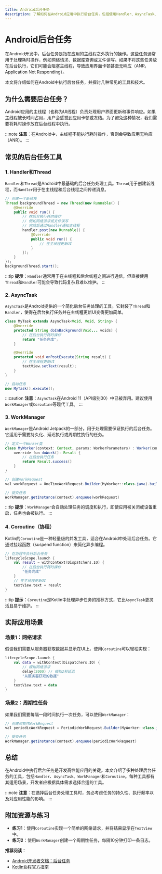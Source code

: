 ```yaml
---
title: Android后台任务
description: 了解如何在Android应用中执行后台任务，包括使用Handler、AsyncTask、WorkManager等工具，以及如何避免阻塞主线程。
---
```


# Android后台任务

在Android开发中，后台任务是指在应用的主线程之外执行的操作。这些任务通常用于处理耗时操作，例如网络请求、数据库查询或文件读写。如果不将这些任务放在后台执行，它们可能会阻塞主线程，导致应用界面卡顿甚至无响应（ANR，Application Not Responding）。

本文将介绍如何在Android中执行后台任务，并探讨几种常见的工具和技术。

## 为什么需要后台任务？

Android应用的主线程（也称为UI线程）负责处理用户界面更新和事件响应。如果主线程被长时间占用，用户会感觉到应用卡顿或冻结。为了避免这种情况，我们需要将耗时操作放在后台线程中执行。

:::note
**注意**：在Android中，主线程不能执行耗时操作，否则会导致应用无响应（ANR）。
:::

## 常见的后台任务工具

### 1. Handler和Thread

`Handler`和`Thread`是Android中最基础的后台任务处理工具。`Thread`用于创建新线程，而`Handler`用于在主线程和后台线程之间传递消息。

```java
// 创建一个新线程
Thread backgroundThread = new Thread(new Runnable() {
    @Override
    public void run() {
        // 在后台执行耗时操作
        // 例如网络请求或文件读写
        // 完成后通过Handler通知主线程
        handler.post(new Runnable() {
            @Override
            public void run() {
                // 在主线程更新UI
            }
        });
    }
});
backgroundThread.start();
```

:::tip
**提示**：`Handler`通常用于在主线程和后台线程之间进行通信，但直接使用`Thread`和`Handler`可能会导致代码复杂且难以维护。
:::

### 2. AsyncTask

`AsyncTask`是Android提供的一个简化后台任务处理的工具。它封装了`Thread`和`Handler`，使得在后台执行任务并在主线程更新UI变得更加简单。

```java
class MyTask extends AsyncTask<Void, Void, String> {
    @Override
    protected String doInBackground(Void... voids) {
        // 在后台执行耗时操作
        return "任务完成";
    }

    @Override
    protected void onPostExecute(String result) {
        // 在主线程更新UI
        textView.setText(result);
    }
}

// 启动任务
new MyTask().execute();
```

:::caution
**注意**：`AsyncTask`在Android 11（API级别30）中已被弃用。建议使用`WorkManager`或`Coroutine`等现代工具。
:::

### 3. WorkManager

`WorkManager`是Android Jetpack的一部分，用于处理需要保证执行的后台任务。它适用于需要持久化、延迟执行或周期性执行的任务。

```java
// 定义一个Worker类
class MyWorker(context: Context, params: WorkerParameters) : Worker(context, params) {
    override fun doWork(): Result {
        // 在后台执行任务
        return Result.success()
    }
}

// 创建WorkRequest
val workRequest = OneTimeWorkRequest.Builder(MyWorker::class.java).build()

// 提交任务
WorkManager.getInstance(context).enqueue(workRequest)
```

:::tip
**提示**：`WorkManager`会自动处理任务的调度和执行，即使应用被关闭或设备重启，任务也会被执行。
:::

### 4. Coroutine（协程）

Kotlin的`Coroutine`是一种轻量级的并发工具，适合在Android中处理后台任务。它通过挂起函数（suspend function）来简化异步编程。

```kotlin
// 在协程中执行后台任务
lifecycleScope.launch {
    val result = withContext(Dispatchers.IO) {
        // 在后台执行耗时操作
        "任务完成"
    }
    // 在主线程更新UI
    textView.text = result
}
```

:::tip
**提示**：`Coroutine`是Kotlin中处理异步任务的推荐方式，它比`AsyncTask`更灵活且易于维护。
:::

## 实际应用场景

### 场景1：网络请求

假设我们需要从服务器获取数据并显示在UI上。使用`Coroutine`可以轻松实现：

```kotlin
lifecycleScope.launch {
    val data = withContext(Dispatchers.IO) {
        // 模拟网络请求
        delay(2000) // 模拟2秒延迟
        "从服务器获取的数据"
    }
    textView.text = data
}
```

### 场景2：周期性任务

如果我们需要每隔一段时间执行一次任务，可以使用`WorkManager`：

```java
// 创建周期性WorkRequest
val periodicWorkRequest = PeriodicWorkRequest.Builder(MyWorker::class.java, 1, TimeUnit.HOURS).build()

// 提交任务
WorkManager.getInstance(context).enqueue(periodicWorkRequest)
```

## 总结

在Android中执行后台任务是开发高性能应用的关键。本文介绍了多种处理后台任务的工具，包括`Handler`、`AsyncTask`、`WorkManager`和`Coroutine`。每种工具都有其适用场景，开发者应根据具体需求选择合适的工具。

:::note
**注意**：在选择后台任务处理工具时，务必考虑任务的持久性、执行频率以及对应用性能的影响。
:::

## 附加资源与练习

- **练习1**：使用`Coroutine`实现一个简单的网络请求，并将结果显示在`TextView`中。
- **练习2**：使用`WorkManager`创建一个周期性任务，每隔10分钟打印一条日志。

**推荐阅读**：
- [Android开发者文档：后台任务](https://developer.android.com/guide/background)
- [Kotlin协程官方指南](https://kotlinlang.org/docs/coroutines-guide.html)